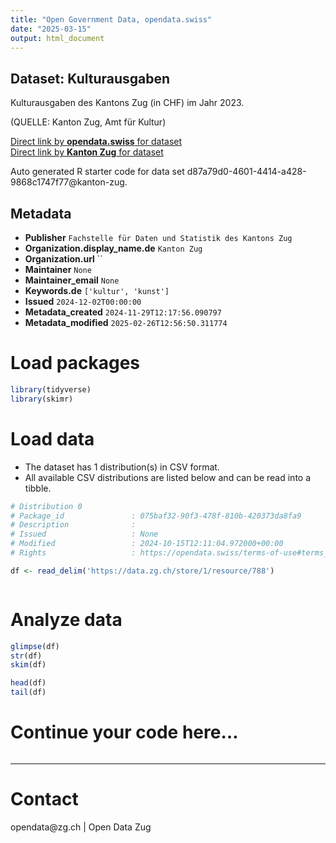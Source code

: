 ```yaml
---
title: "Open Government Data, opendata.swiss"
date: "2025-03-15"
output: html_document
---
```


## Dataset: Kulturausgaben

Kulturausgaben des Kantons Zug (in CHF) im Jahr 2023.

(QUELLE: Kanton Zug, Amt für Kultur)

[Direct link by **opendata.swiss** for dataset](https://opendata.swiss/de/dataset/kulturausgaben)<br>
[Direct link by **Kanton Zug** for dataset](https://www.zg.ch/behoerden/gesundheitsdirektion/statistikfachstelle/themen/16-sport-und-kultur/kultur)

Auto generated R starter code for data set d87a79d0-4601-4414-a428-9868c1747f77@kanton-zug.

## Metadata

- **Publisher** `Fachstelle für Daten und Statistik des Kantons Zug`
- **Organization.display_name.de** `Kanton Zug`
- **Organization.url** ``
- **Maintainer** `None`
- **Maintainer_email** `None`
- **Keywords.de** `['kultur', 'kunst']`
- **Issued** `2024-12-02T00:00:00`
- **Metadata_created** `2024-11-29T12:17:56.090797`
- **Metadata_modified** `2025-02-26T12:56:50.311774`


# Load packages

```r

library(tidyverse)
library(skimr)

```

# Load data

-   The dataset has 1 distribution(s) in CSV format.
-   All available CSV distributions are listed below and can be read into a tibble.

```r

# Distribution 0
# Package_id               : 075baf32-90f3-478f-810b-420373da8fa9
# Description              : 
# Issued                   : None
# Modified                 : 2024-10-15T12:11:04.972000+00:00
# Rights                   : https://opendata.swiss/terms-of-use#terms_open

df <- read_delim('https://data.zg.ch/store/1/resource/788')



```

# Analyze data

```r

glimpse(df)
str(df)
skim(df)

head(df)
tail(df)

```

# Continue your code here...

```r

```

------------------------------------------------------------------------

# Contact

opendata@zg.ch | Open Data Zug
